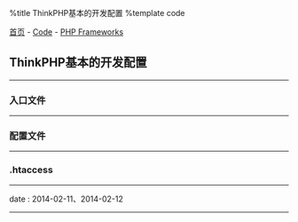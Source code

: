 %title ThinkPHP基本的开发配置
%template code

[[../../index|首页]] - [[../index|Code]] - [[index|PHP Frameworks]]
==ThinkPHP基本的开发配置==
----
===入口文件===

{{{class="brush: php"
<?php

define('APP_PATH', __DIR__.'/app/');  // 定义项目路径
define('APP_DEBUG', true);            // 开启调试模式

// 包含框架入口文件
include __DIR__.'/ThinkPHP/ThinkPHP.php';
}}}
----
===配置文件===

{{{class="brush: php"
<?php

return array(
    'SHOW_PAGE_TRACE'      => true,             // 开启页面Trace
    'TMPL_TEMPLATE_SUFFIX' => '.tpl',           // 自定义模版文件后缀
    'TMPL_L_DELIM'         => '<{',             // 自定义模版左定界符
    'TMPL_R_DELIM'         => '}>',             // 自定义模版右定界符
    'TMPL_DETECT_THEME'    => true,             // 开启模版主题自动侦测
    'THEME_LIST'           => 'default,other',  // 可供使用的模版列表
    'DEFAULT_THEME'        => 'default',        // 默认的模版主题
    'DB_DSN'               => 'mysql://用户名:密码@localhost:3306/数据库名',
    'DB_PREFIX'            => 'tp_',            // 数据库表前缀
);
}}}
----
===.htaccess===

{{{class="brush: other"
<IfModule mod_rewrite.c>
    RewriteEngine on
    RewriteCond %{REQUEST_FILENAME} !-d
    RewriteCond %{REQUEST_FILENAME} !-f
    RewriteRule ^(.*)$ index.php/$1 [QSA,PT,L]
</IfModule>
}}}
----
<red>date</red> : 2014-02-11、2014-02-12
----

